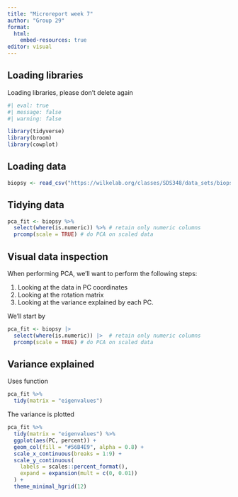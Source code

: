 ```yaml
---
title: "Microreport week 7"
author: "Group 29"
format:
  html:
    embed-resources: true
editor: visual
---
```


## Loading libraries

Loading libraries, please don't delete again

```r
#| eval: true
#| message: false
#| warning: false

library(tidyverse)
library(broom)
library(cowplot)
```

## Loading data

```r
biopsy <- read_csv("https://wilkelab.org/classes/SDS348/data_sets/biopsy.csv")
```

## Tidying data

```r
pca_fit <- biopsy %>% 
  select(where(is.numeric)) %>% # retain only numeric columns
  prcomp(scale = TRUE) # do PCA on scaled data
```

## Visual data inspection

When performing PCA, we'll want to perform the following steps:

1.  Looking at the data in PC coordinates
2.  Looking at the rotation matrix
3.  Looking at the variance explained by each PC.

We'll start by

```r
pca_fit <- biopsy |> 
  select(where(is.numeric)) |>  # retain only numeric columns
  prcomp(scale = TRUE) # do PCA on scaled data
```

## Variance explained

Uses function

```r
pca_fit %>%
  tidy(matrix = "eigenvalues")
```

The variance is plotted

```r
pca_fit %>%
  tidy(matrix = "eigenvalues") %>%
  ggplot(aes(PC, percent)) +
  geom_col(fill = "#56B4E9", alpha = 0.8) +
  scale_x_continuous(breaks = 1:9) +
  scale_y_continuous(
    labels = scales::percent_format(),
    expand = expansion(mult = c(0, 0.01))
  ) +
  theme_minimal_hgrid(12)
```
